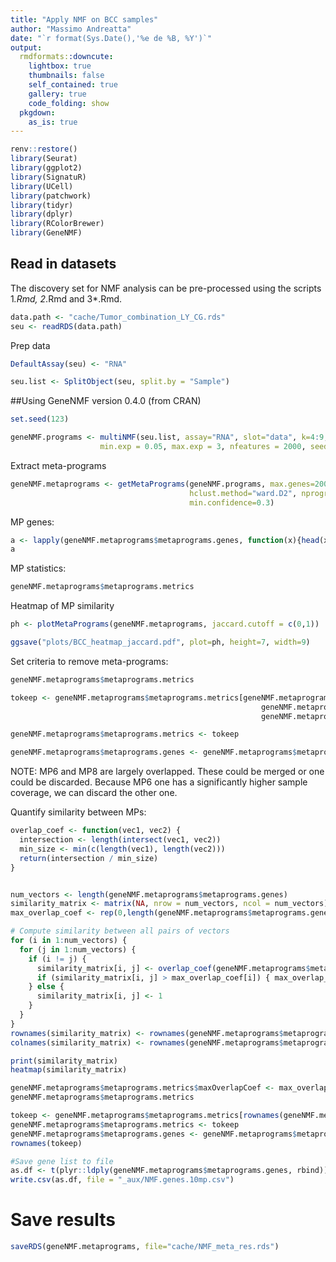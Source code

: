 ```yaml
---
title: "Apply NMF on BCC samples"
author: "Massimo Andreatta"
date: "`r format(Sys.Date(),'%e de %B, %Y')`"
output: 
  rmdformats::downcute:
    lightbox: true
    thumbnails: false
    self_contained: true
    gallery: true
    code_folding: show
  pkgdown:
    as_is: true
---
```



```r
renv::restore()
library(Seurat)
library(ggplot2)
library(SignatuR)
library(UCell)
library(patchwork)
library(tidyr)
library(dplyr)
library(RColorBrewer)
library(GeneNMF)
```


## Read in datasets

The discovery set for NMF analysis can be pre-processed using the scripts 1*.Rmd, 2*.Rmd and 3*.Rmd.

```r
data.path <- "cache/Tumor_combination_LY_CG.rds"
seu <- readRDS(data.path)
```


Prep data
```r
DefaultAssay(seu) <- "RNA"

seu.list <- SplitObject(seu, split.by = "Sample")
```


##Using GeneNMF version 0.4.0 (from CRAN)
```r
set.seed(123)

geneNMF.programs <- multiNMF(seu.list, assay="RNA", slot="data", k=4:9,
                    min.exp = 0.05, max.exp = 3, nfeatures = 2000, seed=123)
```

Extract meta-programs
```r
geneNMF.metaprograms <- getMetaPrograms(geneNMF.programs, max.genes=200,
                                        hclust.method="ward.D2", nprograms=10,
                                        min.confidence=0.3)
```

MP genes:
```r
a <- lapply(geneNMF.metaprograms$metaprograms.genes, function(x){head(x, n=20)})
a
```

MP statistics:
```r
geneNMF.metaprograms$metaprograms.metrics
```


Heatmap of MP similarity
```r
ph <- plotMetaPrograms(geneNMF.metaprograms, jaccard.cutoff = c(0,1))

ggsave("plots/BCC_heatmap_jaccard.pdf", plot=ph, height=7, width=9)
```

Set criteria to remove meta-programs:
```r
geneNMF.metaprograms$metaprograms.metrics

tokeep <- geneNMF.metaprograms$metaprograms.metrics[geneNMF.metaprograms$metaprograms.metrics$silhouette > 0 &
                                                        geneNMF.metaprograms$metaprograms.metrics$meanJaccard > 0.01 &
                                                        geneNMF.metaprograms$metaprograms.metrics$numberGenes >= 5, ]

geneNMF.metaprograms$metaprograms.metrics <- tokeep

geneNMF.metaprograms$metaprograms.genes <- geneNMF.metaprograms$metaprograms.genes[rownames(tokeep)]
```

NOTE: MP6 and MP8 are largely overlapped. These could be merged or one could be discarded. Because MP6 one has a significantly higher sample coverage, we can discard the other one.

Quantify similarity between MPs:

```r
overlap_coef <- function(vec1, vec2) {
  intersection <- length(intersect(vec1, vec2))
  min_size <- min(c(length(vec1), length(vec2)))
  return(intersection / min_size)
}


num_vectors <- length(geneNMF.metaprograms$metaprograms.genes)
similarity_matrix <- matrix(NA, nrow = num_vectors, ncol = num_vectors)
max_overlap_coef <- rep(0,length(geneNMF.metaprograms$metaprograms.genes))

# Compute similarity between all pairs of vectors
for (i in 1:num_vectors) {
  for (j in 1:num_vectors) {
    if (i != j) {
      similarity_matrix[i, j] <- overlap_coef(geneNMF.metaprograms$metaprograms.genes[[i]], geneNMF.metaprograms$metaprograms.genes[[j]])
      if (similarity_matrix[i, j] > max_overlap_coef[i]) { max_overlap_coef[i] <- similarity_matrix[i, j]}  
    } else {
      similarity_matrix[i, j] <- 1  
    }
  }
}
rownames(similarity_matrix) <- rownames(geneNMF.metaprograms$metaprograms.metrics)
colnames(similarity_matrix) <- rownames(geneNMF.metaprograms$metaprograms.metrics)

print(similarity_matrix)
heatmap(similarity_matrix)
```

```r
geneNMF.metaprograms$metaprograms.metrics$maxOverlapCoef <- max_overlap_coef
geneNMF.metaprograms$metaprograms.metrics
```



```r
tokeep <- geneNMF.metaprograms$metaprograms.metrics[rownames(geneNMF.metaprograms$metaprograms.metrics) != "MP9",] # large gene overlap (>40%) with MP6 and low sampleCoverage (<40%)
geneNMF.metaprograms$metaprograms.metrics <- tokeep
geneNMF.metaprograms$metaprograms.genes <- geneNMF.metaprograms$metaprograms.genes[rownames(tokeep)]
rownames(tokeep)
```

```r
#Save gene list to file
as.df <- t(plyr::ldply(geneNMF.metaprograms$metaprograms.genes, rbind))
write.csv(as.df, file = "_aux/NMF.genes.10mp.csv")
```

# Save results
```r
saveRDS(geneNMF.metaprograms, file="cache/NMF_meta_res.rds")
```

